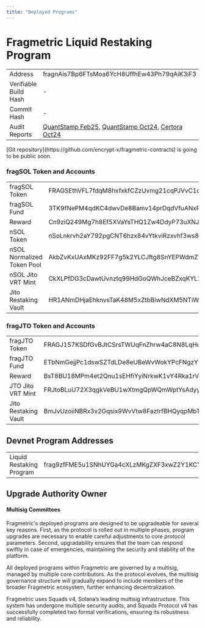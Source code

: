 ```yaml
---
title: "Deployed Programs"
---
```


# Fragmetric Liquid Restaking Program

|                       |                                                                                                                                                                                                                                                                                                                        |
|-----------------------|------------------------------------------------------------------------------------------------------------------------------------------------------------------------------------------------------------------------------------------------------------------------------------------------------------------------|
| Address                    | fragnAis7Bp6FTsMoa6YcH8UffhEw43Ph79qAiK3iF3                                                                                                                                                                                                                                                                            |
| Verifiable Build Hash | -                                                                                                                                                                                                                                                                                                                      |
| Commit Hash           | -                                                                                                                                                                                                                                                                                                                      |
| Audit Reports         | [QuantStamp Feb25](https://fragmetric-assets.s3.ap-northeast-2.amazonaws.com/audit-25-02-quantstamp.pdf), [QuantStamp Oct24](https://fragmetric-assets.s3.ap-northeast-2.amazonaws.com/audit-24-10-quantstamp.pdf), [Certora Oct24](https://fragmetric-assets.s3.ap-northeast-2.amazonaws.com/audit-24-10-certora.pdf) |

<Info>
  [Git repository](https://github.com/encrypt-x/fragmetric-contracts) is going to be public soon.
</Info>

### fragSOL Token and Accounts

|                            |                                              |
|----------------------------|----------------------------------------------|
| fragSOL Token              | FRAGSEthVFL7fdqM8hxfxkfCZzUvmg21cqPJVvC1qdbo |
| fragSOL Fund               | 3TK9fNePM4qdKC4dwvDe8Bamv14prDqdVfuANxPeiryb |
| Reward                     | Cn9ziQ249Mg7h8Ef5XVaYsTHQ1Zw4DdyP73uXNJKZwAV |
| nSOL Token                 | nSoLnkrvh2aY792pgCNT6hzx84vYtkviRzxvhf3ws8e  |
| nSOL Normalized Token Pool | AkbZvKxUAxMKz92FF7g5k2YLCJftg8SnYEPWdmZTt3mp |
| nSOL Jito VRT Mint         | CkXLPfDG3cDawtUvnztq99HdGoQWhJceBZxqKYL2TUrg |
| Jito Restaking Vault       | HR1ANmDHjaEhknvsTaK48M5xZtbBiwNdXM5NTiWhAb4S |

### fragJTO Token and Accounts

|                      |                                              |
|----------------------|----------------------------------------------|
| fragJTO Token        | FRAGJ157KSDfGvBJtCSrsTWUqFnZhrw4aC8N8LqHuoos |
| fragJTO Fund         | ETbNmGejjPc1dswSZTdLDe8eUBeWvWokYPcFNgzYX9jj |
| Reward               | BsT8BU18MPm4et2Qnu1sEHfiYyiNrkwK1vY4Rka1rVU8 |
| JTO Jito VRT Mint    | FRJtoBLuU72X3qgkVeBU1wXtmgQpWQmWptYsAdyyu3qT |
| Jito Restaking Vault | BmJvUzoiiNBRx3v2Gqsix9WvVtw8FaztrfBHQyqpMbTd |

## Devnet Program Addresses
|                         |                                   |
| ----------------------------------- | ------------------------------------------- |
| Liquid Restaking Program | frag9zfFME5u1SNhUYGa4cXLzMKgZXF3xwZ2Y1KCYTQ |


## Upgrade Authority Owner

#### Multisig Committees

Fragmetric's deployed programs are designed to be upgradeable for several key reasons. First, as the protocol is rolled out in multiple phases, program upgrades are necessary to enable careful adjustments to core protocol parameters. Second, upgradability ensures that the team can respond swiftly in case of emergencies, maintaining the security and stability of the platform.

All deployed programs within Fragmetric are governed by a multisig, managed by multiple core contributors. As the protocol evolves, the multisig governance structure will gradually expand to include members of the broader Fragmetric ecosystem, further enhancing decentralization.

Fragmetric uses Squads v4, Solana’s leading multisig infrastructure. This system has undergone multiple security audits, and Squads Protocol v4 has successfully completed two formal verifications, ensuring its robustness and reliability.
